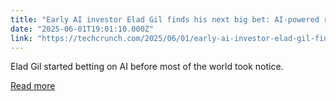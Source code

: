 ```yaml
---
title: "Early AI investor Elad Gil finds his next big bet: AI-powered roll-ups"
date: "2025-06-01T19:01:10.000Z"
link: "https://techcrunch.com/2025/06/01/early-ai-investor-elad-gil-finds-his-next-big-bet-ai-powered-rollups/"
---
```


Elad Gil started betting on AI before most of the world took notice. 

[Read more](https://techcrunch.com/2025/06/01/early-ai-investor-elad-gil-finds-his-next-big-bet-ai-powered-rollups/)
